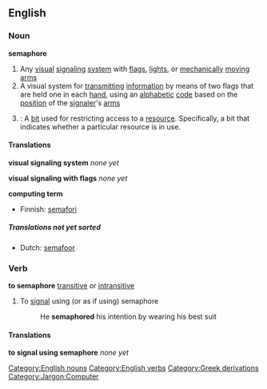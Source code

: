 {{wikipedia}}
==English==

===Noun===
'''semaphore'''

#Any [[visual]] [[signaling]] [[system]] with [[flag]]s, [[light]]s, or [[mechanically]] [[moving]] [[arm]]s
#A visual system for [[transmitting]] [[information]] by means of two flags that are held one in each [[hand]], using an [[alphabetic]] [[code]] based on the [[position]] of the [[signaler]]'s [[arm]]s
#{{computing}}: A [[bit]] used for restricting access to a [[resource]]. Specifically, a bit that indicates whether a particular resource is in use.
{{rft}}

====Translations====
'''visual signaling system'''
{{top}}
''none yet''
{{mid}}
{{bottom}}

'''visual signaling with flags'''
{{top}}
''none yet''
{{mid}}
{{bottom}}

'''computing term'''
{{top}}
*Finnish: [[semafori]]
{{mid}}
{{bottom}}

=====Translations not yet sorted=====
*Dutch: [[semafoor]]

===Verb===
'''to semaphore''' [[transitive]] or [[intransitive]]

#To [[signal]] using (or as if using) semaphore
#:He '''semaphored''' his intention by wearing his best suit

====Translations====
'''to signal using semaphore'''
{{top}}
''none yet''
{{mid}}
{{bottom}}

[[Category:English nouns]]
[[Category:English verbs]]
[[Category:Greek derivations]]
[[Category:Jargon:Computer]]
